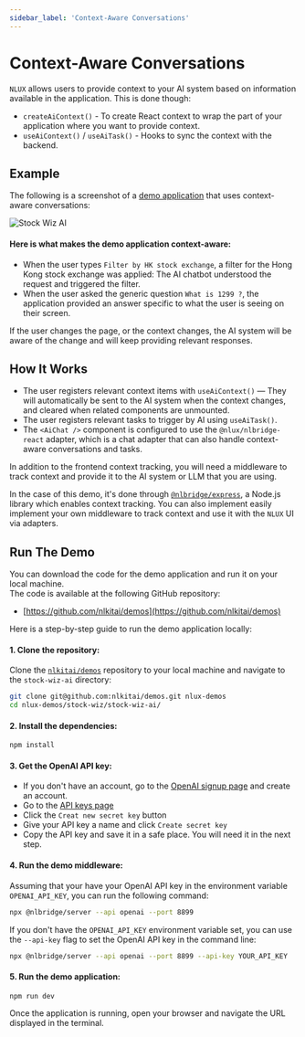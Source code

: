```yaml
---
sidebar_label: 'Context-Aware Conversations'
---
```


# Context-Aware Conversations

`NLUX` allows users to provide context to your AI system based on information available
in the application. This is done though:

* `createAiContext()` - To create React context to wrap the part of your application where you want to provide context.
* `useAiContext()` / `useAiTask()` - Hooks to sync the context with the backend.

## Example

The following is a screenshot of a [demo application](https://github.com/nlkitai/demos) that uses context-aware conversations:

![Stock Wiz AI](/images/learn/demo-screens/stock-ai-screen-in-action.png)

#### Here is what makes the demo application context-aware:

* When the user types `Filter by HK stock exchange`, a filter for the Hong Kong stock exchange was applied: The AI
chatbot understood the request and triggered the filter.
* When the user asked the generic question `What is 1299 ?`, the application provided an answer specific to what
the user is seeing on their screen.

If the user changes the page, or the context changes, the AI system will be aware of the change and will keep
providing relevant responses.

## How It Works

* The user registers relevant context items with `useAiContext()` — They will automatically be sent to the AI system
when the context changes, and cleared when related components are unmounted.
* The user registers relevant tasks to trigger by AI using `useAiTask()`.
* The `<AiChat />` component is configured to use the `@nlux/nlbridge-react` adapter, which is a chat adapter that
can also handle context-aware conversations and tasks.

In addition to the frontend context tracking, you will need a middleware to track context and provide it to the AI
system or LLM that you are using.

In the case of this demo, it's done through
[`@nlbridge/express`](https://www.npmjs.com/package/@nlbridge/express), a Node.js library which enables context tracking. You
can also implement easily implement your own middleware to track context and use it with the `NLUX` UI via adapters.

## Run The Demo

You can download the code for the demo application and run it on your local machine.<br />
The code is available at the following GitHub repository:

* [https://github.com/nlkitai/demos](https://github.com/nlkitai/demos)

Here is a step-by-step guide to run the demo application locally:

#### 1. Clone the repository:

Clone the [`nlkitai/demos`](https://github.com/nlkitai/demos) repository to your local machine and navigate to the
`stock-wiz-ai` directory:

```bash
git clone git@github.com:nlkitai/demos.git nlux-demos
cd nlux-demos/stock-wiz/stock-wiz-ai/
```

#### 2. Install the dependencies:

```bash
npm install
```

#### 3. Get the OpenAI API key:

* If you don't have an account, go to the <a href="https://platform.openai.com/signup" target="_blank">OpenAI signup page</a> and create an account.
* Go to the <a href="https://platform.openai.com/api-keys" target="_blank">API keys page</a>
* Click the `Creat new secret key` button
* Give your API key a name and click `Create secret key`
* Copy the API key and save it in a safe place. You will need it in the next step.

#### 4. Run the demo middleware:

Assuming that your have your OpenAI API key in the environment variable `OPENAI_API_KEY`, you can run the following command:

```bash
npx @nlbridge/server --api openai --port 8899
```

If you don't have the `OPENAI_API_KEY` environment variable set, you can use the `--api-key` flag to set the OpenAI API key in the command line:

```bash
npx @nlbridge/server --api openai --port 8899 --api-key YOUR_API_KEY
```

#### 5. Run the demo application:

```bash
npm run dev
```

Once the application is running, open your browser and navigate the URL displayed in the terminal.

